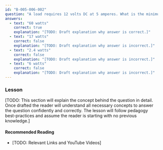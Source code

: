 ```yaml
---
id: "B-005-006-002"
question: "A load requires 12 volts DC at 5 amperes. What is the minimum required power transformer rating?"
answers:
  - text: "60 watts"
    correct: true
    explanation: "[TODO: Draft explanation why answer is correct.]"
  - text: "17 watts"
    correct: false
    explanation: "[TODO: Draft explanation why answer is incorrect.]"
  - text: "2.4 watts"
    correct: false
    explanation: "[TODO: Draft explanation why answer is incorrect.]"
  - text: "6 watts"
    correct: false
    explanation: "[TODO: Draft explanation why answer is incorrect.]"
---
```


### Lesson

[TODO: This section will explain the concept behind the question in detail. Once drafted the reader will understand all necessary concepts to answer the question confidently and correctly. The lesson will follow pedagogy best-practices and assume the reader is starting with no previous knowledge.]

#### Recommended Reading

- [TODO: Relevant Links and YouTube Videos]
